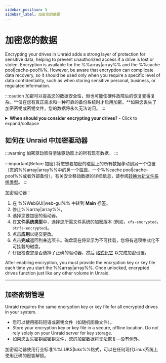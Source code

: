 ```yaml
---
sidebar_position: 5
sidebar_label: 加密您的数据
---
```


# 加密您的数据

Encrypting your drives in Unraid adds a strong layer of protection for sensitive data, helping to prevent unauthorized access if a drive is lost or stolen. Encryption is available for the %%array|array%% and the %%cache pool|cache-pool%%. However, be aware that encryption can complicate data recovery, so it should be used only when you require a specific level of data confidentiality, such as when storing sensitive personal, business, or regulated information.

:::caution
加密可以提高您的数据安全性，但也可能使硬件故障后的恢复变得复杂。\*\*仅在您有真正需求和一种可靠的备份系统时才启用加密。\*\*如果您丢失了加密密钥或密钥文件，您的数据将永久无法访问。
:::

<details>
  <summary><strong>When should you consider encrypting your drives?</strong> - Click to expand/collapse</summary>

  - 您在 Unraid 服务器上存储机密、受监管或敏感的数据。
  - 您担心如果驱动器被物理移除或盗窃的数据失窃。
  - 您需要遵守组织或法律的数据保护要求。

  If you use Unraid mainly for home media or non-sensitive files, encryption may not be necessary and can complicate troubleshooting and recovery.
</details>

## 如何在 Unraid 中加密驱动器

:::warning
加密驱动器将清除驱动器上的所有现有数据。
:::

:::important[Before 加密]
将您想要加密的磁盘上的所有数据移动到另一个位置（您的%%array|array%%中的另一个磁盘、一个%%cache pool|cache-pool%%或者外部备份）。有关安全移动数据的详细信息，请参阅[转换为新文件系统类型](../../using-unraid-to/manage-storage/file-systems.mdx#converting-to-a-new-file-system-type)。
:::

加密驱动器：

1. 在 %%WebGUI|web-gui%% 中转到 **Main** 标签。
2. 停止%%array|array%%。
3. 选择您要加密的驱动器。
4. 在**文件系统类型**中，选择您所需文件系统的加密版本 (例如，`xfs-encrypted`，`btrfs-encrypted`)。
5. 点击**应用**以提交更改。
6. 点击**完成**返回到**主**选项卡。磁盘现在将显示为不可挂载，您将有选项格式化不可挂载的磁盘。
7. 仔细检查您是否选择了正确的驱动器，然后 [格式化它](../../using-unraid-to/manage-storage/file-systems.mdx#creating-a-file-system-formatting) 以完成加密设置。

After enabling encryption, you must provide the encryption key or key file each time you start the %%array|array%%. Once unlocked, encrypted drives function just like any other volume in Unraid.

---

## 加密密钥管理

Unraid requires the same encryption key or key file for all encrypted drives in your system.

- 您可以使用密码短语或密钥文件（如随机图像文件）。
- Store your encryption key or key file in a secure, offline location. Do not rely solely on your Unraid server for key storage.
- 如果您丢失密钥或密钥文件，您的加密数据将无法恢复—没有例外。

加密驱动器使用行业标准%%LUKS|luks%%格式，可以在任何现代Linux系统上使用正确的密钥解锁。
